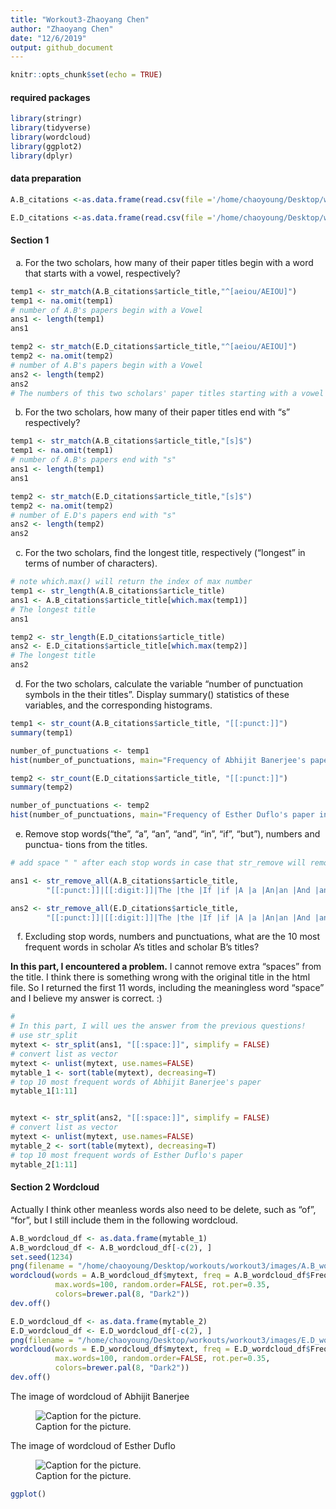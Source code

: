 ```yaml
---
title: "Workout3-Zhaoyang Chen"
author: "Zhaoyang Chen"
date: "12/6/2019"
output: github_document
---
```


```r
knitr::opts_chunk$set(echo = TRUE)
```
#### required packages
```r
library(stringr)
library(tidyverse)
library(wordcloud)
library(ggplot2)
library(dplyr)
```

#### data preparation
```r
A.B_citations <-as.data.frame(read.csv(file ='/home/chaoyoung/Desktop/workouts/workout3/data/cleandata/A.B_citations.csv'))

E.D_citations <-as.data.frame(read.csv(file ='/home/chaoyoung/Desktop/workouts/workout3/data/cleandata/E.D_citations.csv'))

```


#### Section 1
a) For the two scholars, how many of their paper titles begin with a word that starts with a vowel, respectively?
```r
temp1 <- str_match(A.B_citations$article_title,"^[aeiou/AEIOU]")
temp1 <- na.omit(temp1)
# number of A.B's papers begin with a Vowel
ans1 <- length(temp1)
ans1

temp2 <- str_match(E.D_citations$article_title,"^[aeiou/AEIOU]")
temp2 <- na.omit(temp2)
# number of A.B's papers begin with a Vowel
ans2 <- length(temp2)
ans2
# The numbers of this two scholars' paper titles starting with a vowel are exactly the same! amazing!
```


b) For the two scholars, how many of their paper titles end with “s” respectively?
```r
temp1 <- str_match(A.B_citations$article_title,"[s]$")
temp1 <- na.omit(temp1)
# number of A.B's papers end with "s"
ans1 <- length(temp1)
ans1

temp2 <- str_match(E.D_citations$article_title,"[s]$")
temp2 <- na.omit(temp2)
# number of E.D's papers end with "s"
ans2 <- length(temp2)
ans2
```


c) For the two scholars, find the longest title, respectively (“longest” in terms of number of characters).
```r
# note which.max() will return the index of max number
temp1 <- str_length(A.B_citations$article_title)
ans1 <- A.B_citations$article_title[which.max(temp1)]
# The longest title
ans1

temp2 <- str_length(E.D_citations$article_title)
ans2 <- E.D_citations$article_title[which.max(temp2)]
# The longest title
ans2
```


d) For the two scholars, calculate the variable “number of punctuation symbols in the
their titles”. Display summary() statistics of these variables, and the corresponding
histograms.
```r
temp1 <- str_count(A.B_citations$article_title, "[[:punct:]]")
summary(temp1)

number_of_punctuations <- temp1
hist(number_of_punctuations, main="Frequency of Abhijit Banerjee's paper including punctuations")

temp2 <- str_count(E.D_citations$article_title, "[[:punct:]]")
summary(temp2)

number_of_punctuations <- temp2
hist(number_of_punctuations, main="Frequency of Esther Duflo's paper including punctuations")
```



e) Remove stop words(“the”, “a”, “an”, “and”, “in”, “if”, “but”), numbers and punctua-
tions from the titles.
```r
# add space " " after each stop words in case that str_remove will remove "if" in some words including "if", such as making "differ" as "dfer".

ans1 <- str_remove_all(A.B_citations$article_title, 
        "[[:punct:]]|[[:digit:]]|The |the |If |if |A |a |An|an |And |and |In |in |But |but ")

ans2 <- str_remove_all(E.D_citations$article_title, 
        "[[:punct:]]|[[:digit:]]|The |the |If |if |A |a |An|an |And |and |In |in |But |but ")
```



f) Excluding stop words, numbers and punctuations, what are the 10 most frequent words
in scholar A’s titles and scholar B's titles?

  **In this part, I encountered a problem.** I cannot remove extra "spaces" from the title. I think there is something wrong with the original title in the html file. So I returned the first 11 words, including the meaningless word "space" and I believe my answer is correct. :)
```r
# 
# In this part, I will ues the answer from the previous questions!
# use str_split
mytext <- str_split(ans1, "[[:space:]]", simplify = FALSE)
# convert list as vector
mytext <- unlist(mytext, use.names=FALSE)
mytable_1 <- sort(table(mytext), decreasing=T)
# top 10 most frequent words of Abhijit Banerjee's paper 
mytable_1[1:11]


mytext <- str_split(ans2, "[[:space:]]", simplify = FALSE)
# convert list as vector
mytext <- unlist(mytext, use.names=FALSE)
mytable_2 <- sort(table(mytext), decreasing=T)
# top 10 most frequent words of Esther Duflo's paper
mytable_2[1:11]
```


#### Section 2 Wordcloud
Actually I think other meanless words also need to be delete, such as "of", "for", but I still include them in the following wordcloud.
```r
A.B_wordcloud_df <- as.data.frame(mytable_1)
A.B_wordcloud_df <- A.B_wordcloud_df[-c(2), ]
set.seed(1234)
png(filename = "/home/chaoyoung/Desktop/workouts/workout3/images/A.B_wordcloud.png")
wordcloud(words = A.B_wordcloud_df$mytext, freq = A.B_wordcloud_df$Freq, min.freq = 1,
          max.words=100, random.order=FALSE, rot.per=0.35, 
          colors=brewer.pal(8, "Dark2"))
dev.off()

E.D_wordcloud_df <- as.data.frame(mytable_2)
E.D_wordcloud_df <- E.D_wordcloud_df[-c(2), ]
png(filename = "/home/chaoyoung/Desktop/workouts/workout3/images/E.D_wordcloud.png")
wordcloud(words = E.D_wordcloud_df$mytext, freq = E.D_wordcloud_df$Freq, min.freq = 1,
          max.words=100, random.order=FALSE, rot.per=0.35, 
          colors=brewer.pal(8, "Dark2"))
dev.off()
```
The image of wordcloud of Abhijit Banerjee

![Caption for the picture.](/home/chaoyoung/Desktop/workouts/workout3/images/A.B_wordcloud.png)

The image of wordcloud of Esther Duflo

![Caption for the picture.](/home/chaoyoung/Desktop/workouts/workout3/images/E.D_wordcloud.png)


```r
ggplot()

```






